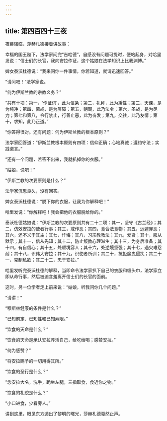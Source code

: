 ```yaml
---
---
---
```

title: 第四百四十三夜
---






夜幕降临，莎赫札德接着讲故事：





幸福的国王陛下，法学家问完“吉哈德”，自感没有问题可提时，便站起身，对哈里发说：“信士们的长官，我向安拉作证，这个姑娘在法学知识上比我渊博。”

婢女泰沃杜德说：“我来问你一件事情，你若知道，就请迅速回答。”

“请问吧！”法学家说。

“何为伊斯兰教的宗教义务？”

“共有十项：第一，‘作证词’，此为信条；第二，礼拜，此为秉性；第三，天课，是为纯净；第四，斋戒，是为屏障；第五，朝觐，此乃法令；第六，圣战，是为尽力；第七和第八，令行禁止，行善止恶，此为奋发；第九，交往，此乃友情；第十，求知，此乃正道。”

“你答得很对。还有问题：何为伊斯兰教的根本原则？”

法学家回答道：“伊斯兰教根本原则有四项：信仰正确；心地真诚；遵约守法；实践诺言。”

“还有一个问题，若答不出来，我就扒掉你的衣服。”

“姑娘，说吧！”

“伊斯兰教的次要原则是什么？”

法学家沉思良久，没有回答。

婢女泰沃杜德说：“脱下你的衣服，让我为你解释吧！”

哈里发说：“你解释吧！我会把他的衣服脱给你的。”

泰沃杜德姑娘说：“伊斯兰教的次要原则共有二十二项：其一，坚守《古兰经》；其二，仿效安拉的使者行事；其三，戒作恶；其四，食合法食物；其五，远避罪恶；其六，还不义于其主；其七，忏悔；其八，习宗教教法；其九，爱贤；其十，服从默示；其十一，信从先知；其十二，防止叛教心理滋生；其十三，为身后准备；其十四，有自信心；其十五，处顺境容人；其十六，处逆境坚强；其十七，遇灾难忍耐；其十八，识伟大安拉；其十九，识使者所训；其二十，抗拒魔鬼侵扰；其二十一，克制私欲；其二十二，忠于安拉。”

哈里发听完泰沃杜德的解释，当即命令法学家扒下自己的衣服和缠头巾，法学家立即从命行事，然后被迫含羞离开信士们的长官的面前。

这时，另一位学者走上前来说：“姑娘，听我问你几个问题。”

“请讲！”

“穆斯林健康的条件是什么？”

“已知前定、已知性和已知寿限。”

“饮食的天命是什么？”

“饮食的天命是承认安拉养活自己，给吃给喝；感赞安拉。”

“何为感赞？”

“将安拉赐予的一切用得其所。”

“饮食的圣行是什么？”

“念安拉大名，洗手，跪坐左腿，三指取食，食近你之物。”

“饮食的礼貌是什么？”

“小口进食，少看旁人。”





讲到这里，眼见东方透出了黎明的曙光，莎赫札德戛然止声。
